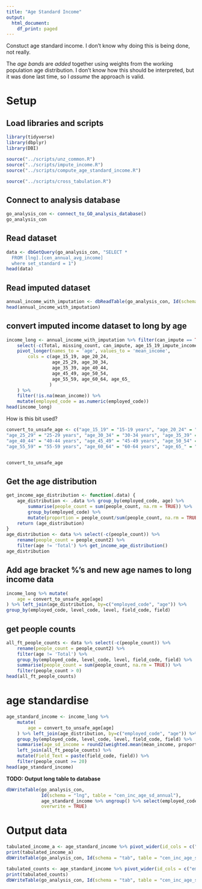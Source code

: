 ```yaml
---
title: "Age Standard Income"
output:
  html_document:
    df_print: paged
---
```


Constuct age standard income. I don't know why doing this is being done, not really.

The *age bands* are *added* together using weights from the working population age distribution. I don't know how this should be interpreted, but it was done last time, so I *assume* the approach is valid.

# Setup

## Load libraries and scripts
```r
library(tidyverse)
library(dbplyr)
library(DBI)

source("../scripts/unz_common.R")
source("../scripts/impute_income.R")
source("../scripts/compute_age_standard_income.R")

source("../scripts/cross_tabulation.R")
```

## Connect to analysis database

```r
go_analysis_con <- connect_to_GO_analysis_database()
go_analysis_con
```

## Read dataset
```r
data <- dbGetQuery(go_analysis_con, "SELECT *
  FROM [lng].[cen_annual_avg_income]
  where set_standard = 1")
head(data)
```

## Read imputed dataset
```r
annual_income_with_imputation <- dbReadTable(go_analysis_con, Id(schema = "wide", table = "cen_annual_income_with_imputation"))
head(annual_income_with_imputation)
```


## convert imputed income dataset to long by age
```r
income_long <- annual_income_with_imputation %>% filter(can_impute == TRUE) %>%
    select(-c(Total, missing_count, can_impute, age_15_19_impute_income)) %>%
    pivot_longer(names_to = 'age', values_to = 'mean_income',
        cols = c(age_15_19, age_20_24, 
                 age_25_29, age_30_34, 
                 age_35_39, age_40_44, 
                 age_45_49, age_50_54,
                 age_55_59, age_60_64, age_65_
                )
    ) %>%
    filter(!is.na(mean_income)) %>%
    mutate(employed_code = as.numeric(employed_code))
head(income_long)
```

How is this bit used?
```r

convert_to_unsafe_age <- c("age_15_19" = "15-19 years", "age_20_24" = "20-24 years",    
"age_25_29" = "25-29 years", "age_30_34" = "30-34 years", "age_35_39" = "35-39 years",     
"age_40_44" = "40-44 years", "age_45_49" = "45-49 years", "age_50_54" = "50-54 years",   
"age_55_59" = "55-59 years", "age_60_64" = "60-64 years", "age_65_" = "65 years and over")


convert_to_unsafe_age       
```

## Get the age distribution
```r
get_income_age_distribution <- function(.data) {
    age_distribution <- .data %>% group_by(employed_code, age) %>% 
        summarise(people_count = sum(people_count, na.rm = TRUE)) %>%
        group_by(employed_code) %>%
        mutate(proportion = people_count/sum(people_count, na.rm = TRUE))
    return (age_distribution)
}
age_distribution <- data %>% select(-c(people_count)) %>% 
    rename(people_count = people_count2) %>% 
    filter(age != 'Total') %>% get_income_age_distribution()
age_distribution
```

## Add age bracket %'s and new age names to long income data
```r
income_long %>% mutate(
    age = convert_to_unsafe_age[age]
) %>% left_join(age_distribution, by=c("employed_code", "age")) %>%
group_by(employed_code, level_code, level, field_code, field)
```

## get people counts
```r
all_ft_people_counts <- data %>% select(-c(people_count)) %>% 
    rename(people_count = people_count2) %>% 
    filter(age != 'Total') %>%
    group_by(employed_code, level_code, level, field_code, field) %>%
    summarise(people_count = sum(people_count, na.rm = TRUE)) %>%
    filter(people_count > 0)
head(all_ft_people_counts)
```

# age standardise
```r
age_standard_income <- income_long %>% 
    mutate(
        age = convert_to_unsafe_age[age]
    ) %>% left_join(age_distribution, by=c("employed_code", "age")) %>%
    group_by(employed_code, level_code, level, field_code, field) %>%
    summarise(age_sd_income = round2(weighted.mean(mean_income, proportion), -2)) %>%
    left_join(all_ft_people_counts) %>%
    mutate(Field_Text = paste(field_code, field)) %>%
    filter(people_count >= 20)
head(age_standard_income)
```

**TODO: Output long table to database** 
```r
dbWriteTable(go_analysis_con, 
             Id(schema = "lng", table = "cen_inc_age_sd_annual"), 
             age_standard_income %>% ungroup() %>% select(employed_code, Field_Text, level_code, age_sd_income, people_count), 
             overwrite = TRUE)
```

# Output data
```r
tabulated_income_a <- age_standard_income %>% pivot_wider(id_cols = c("employed_code", "level_code", "Field_Text"), names_from = level_code,names_prefix = "lvl ", values_from = "age_sd_income")
print(tabulated_income_a)
dbWriteTable(go_analysis_con, Id(schema = "tab", table = "cen_inc_age_sd_annual"), tabulated_income_a, overwrite = TRUE)
```


```r
tabulated_counts <- age_standard_income %>% pivot_wider(id_cols = c("employed_code", "level_code", "Field_Text"), names_from = level_code,names_prefix = "lvl ", values_from = "people_count")
print(tabulated_counts)
dbWriteTable(go_analysis_con, Id(schema = "tab", table = "cen_inc_age_sd_annual_counts"), tabulated_counts, overwrite = TRUE)
```

